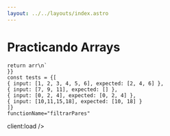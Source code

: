 ```yaml
---
layout: ../../layouts/index.astro
---
```


<h1>Practicando Arrays</h1>
<CodeChallenge
    description = "Escribe una función filtrarPares que reciba un array de números y retorne solo los pares."
    initialCode = {{
        javascript: `function filtrarPares(arr) {\n  // tu código aquí\n\n  return arr;\n}`,
        python: `def filtrarPares(arr):
    # tu código aquí

    return arr\n`
    }}
    const tests = {[
    { input: [1, 2, 3, 4, 5, 6], expected: [2, 4, 6] },
    { input: [7, 9, 11], expected: [] },
    { input: [0, 2, 4], expected: [0, 2, 4] },
    { input: [10,11,15,18], expected: [10, 18] }
    ]}
    functionName="filtrarPares"
 client:load />